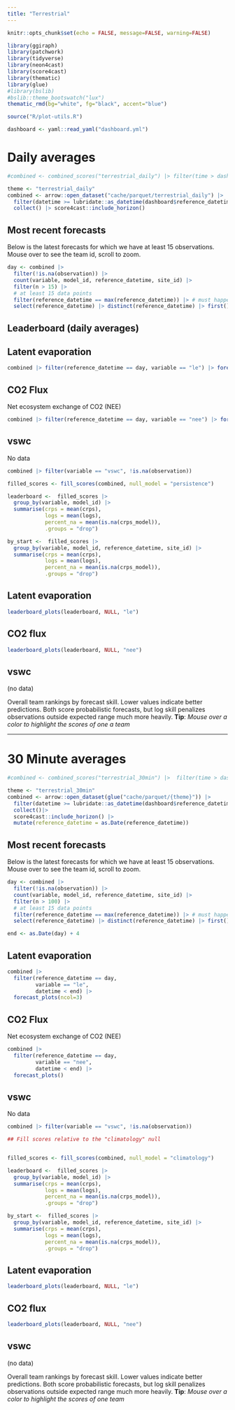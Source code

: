 ```yaml
---
title: "Terrestrial"
---
```


```r
knitr::opts_chunk$set(echo = FALSE, message=FALSE, warning=FALSE)
```

```r
library(ggiraph)
library(patchwork)
library(tidyverse)
library(neon4cast)
library(score4cast)
library(thematic)
library(glue)
#library(bslib)
#bslib::theme_bootswatch("lux")
thematic_rmd(bg="white", fg="black", accent="blue")

source("R/plot-utils.R")

```

```r
dashboard <- yaml::read_yaml("dashboard.yml")
```

# Daily averages

```r
#combined <- combined_scores("terrestrial_daily") |> filter(time > dashboard$reference_datetime)

theme <- "terrestrial_daily"
combined <- arrow::open_dataset("cache/parquet/terrestrial_daily") |>
  filter(datetime >= lubridate::as_datetime(dashboard$reference_datetime))  |>
  collect() |> score4cast::include_horizon()
```

## Most recent forecasts

Below is the latest forecasts for which we have at least 15 observations. Mouse over to see the team id, scroll to zoom.

```r
day <- combined |>
  filter(!is.na(observation)) |>
  count(variable, model_id, reference_datetime, site_id) |>
  filter(n > 15) |> 
  # at least 15 data points
  filter(reference_datetime == max(reference_datetime)) |> # must happen second
  select(reference_datetime) |> distinct(reference_datetime) |> first()
```

## Leaderboard (daily averages)

::: panel-tabset
## Latent evaporation

```r
combined |> filter(reference_datetime == day, variable == "le") |> forecast_plots()
```

## CO2 Flux

Net ecosystem exchange of CO2 (NEE)

```r
combined |> filter(reference_datetime == day, variable == "nee") |> forecast_plots()
```

## vswc

No data

```r
combined |> filter(variable == "vswc", !is.na(observation))
```
:::

```r
filled_scores <- fill_scores(combined, null_model = "persistence")
```

```r
leaderboard <-  filled_scores |> 
  group_by(variable, model_id) |>
  summarise(crps = mean(crps),
            logs = mean(logs),
            percent_na = mean(is.na(crps_model)),
            .groups = "drop")
```

```r
by_start <-  filled_scores |> 
  group_by(variable, model_id, reference_datetime, site_id) |>
  summarise(crps = mean(crps),
            logs = mean(logs),
            percent_na = mean(is.na(crps_model)),
            .groups = "drop")

```

::: panel-tabset
## Latent evaporation

```r
leaderboard_plots(leaderboard, NULL, "le")
```

## CO2 flux

```r
leaderboard_plots(leaderboard, NULL, "nee")
```

## vswc

(no data)
:::

Overall team rankings by forecast skill. Lower values indicate better predictions. Both score probabilistic forecasts, but log skill penalizes observations outside expected range much more heavily. **Tip**: *Mouse over a color to highlight the scores of one a team*

------------------------------------------------------------------------

# 30 Minute averages

```r

#combined <- combined_scores("terrestrial_30min") |>  filter(time > dashboard$reference_datetime)

theme <- "terrestrial_30min"
combined <- arrow::open_dataset(glue("cache/parquet/{theme}")) |>
  filter(datetime >= lubridate::as_datetime(dashboard$reference_datetime)) |>
  collect()|> 
  score4cast::include_horizon() |>
  mutate(reference_datetime = as.Date(reference_datetime))

```

## Most recent forecasts

Below is the latest forecasts for which we have at least 15 observations. Mouse over to see the team id, scroll to zoom.

```r
day <- combined |>
  filter(!is.na(observation)) |>
  count(variable, model_id, reference_datetime, site_id) |>
  filter(n > 100) |> 
  # at least 15 data points
  filter(reference_datetime == max(reference_datetime)) |> # must happen second
  select(reference_datetime) |> distinct(reference_datetime) |> first()

end <- as.Date(day) + 4
```

::: panel-tabset
## Latent evaporation

```r
combined |> 
  filter(reference_datetime == day, 
         variable == "le",
         datetime < end) |>
  forecast_plots(ncol=3)
```

## CO2 Flux

Net ecosystem exchange of CO2 (NEE)

```r
combined |> 
  filter(reference_datetime == day, 
         variable == "nee",
         datetime < end) |> 
  forecast_plots()
```

## vswc

No data

```r
combined |> filter(variable == "vswc", !is.na(observation))
```
:::

```r
## Fill scores relative to the "climatology" null


filled_scores <- fill_scores(combined, null_model = "climatology")
```

```r
leaderboard <-  filled_scores |> 
  group_by(variable, model_id) |>
  summarise(crps = mean(crps),
            logs = mean(logs),
            percent_na = mean(is.na(crps_model)),
            .groups = "drop")
```

```r
by_start <-  filled_scores |> 
  group_by(variable, model_id, reference_datetime, site_id) |>
  summarise(crps = mean(crps),
            logs = mean(logs),
            percent_na = mean(is.na(crps_model)),
            .groups = "drop")

```

::: panel-tabset
## Latent evaporation

```r
leaderboard_plots(leaderboard, NULL, "le")
```

## CO2 flux

```r
leaderboard_plots(leaderboard, NULL, "nee")
```

## vswc

(no data)
:::

Overall team rankings by forecast skill. Lower values indicate better predictions. Both score probabilistic forecasts, but log skill penalizes observations outside expected range much more heavily. **Tip**: *Mouse over a color to highlight the scores of one team*
